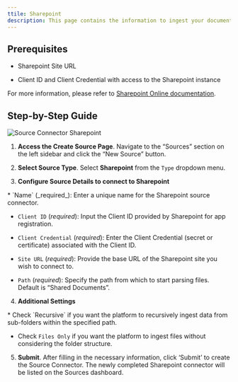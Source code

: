 ```yaml
---
ttile: Sharepoint 
description: This page contains the information to ingest your documents from Sharepoint sites.
---
```


## Prerequisites

*   Sharepoint Site URL
    
*   Client ID and Client Credential with access to the Sharepoint instance
    

For more information, please refer to [Sharepoint Online documentation](https://docs.microsoft.com/en-us/sharepoint/dev/).

## Step-by-Step Guide

![Source Connector Sharepoint](/img/platform/Source-Sharepoint.png)

1.  **Access the Create Source Page**. Navigate to the “Sources” section on the left sidebar and click the “New Source” button.
    
2.  **Select Source Type**. Select **Sharepoint** from the `Type` dropdown menu.
    
3.  **Configure Source Details to connect to Sharepoint**
    
<Note>
*   `Name` (_required_): Enter a unique name for the Sharepoint source connector.
    
*   `Client ID` (_required_): Input the Client ID provided by Sharepoint for app registration.
    
*   `Client Credential` (_required_): Enter the Client Credential (secret or certificate) associated with the Client ID.
    
*   `Site URL` (_required_): Provide the base URL of the Sharepoint site you wish to connect to.
    
*   `Path` (_required_): Specify the path from which to start parsing files. Default is “Shared Documents”.
</Note> 

4.  **Additional Settings**
    
<Note>
*   Check `Recursive` if you want the platform to recursively ingest data from sub-folders within the specified path.
    
*   Check `Files Only` if you want the platform to ingest files without considering the folder structure.
</Note>  

5.  **Submit**. After filling in the necessary information, click ‘Submit’ to create the Source Connector. The newly completed Sharepoint connector will be listed on the Sources dashboard.